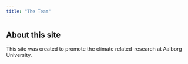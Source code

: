 ```yaml
---
title: "The Team"
---
```


## About this site

This site was created to promote the climate related-research at Aalborg University. 

